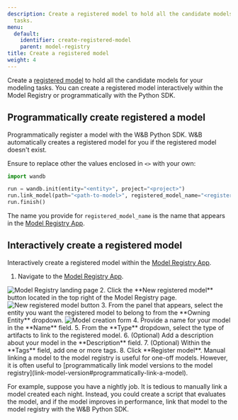 ```yaml
---
description: Create a registered model to hold all the candidate models for your modeling
  tasks.
menu:
  default:
    identifier: create-registered-model
    parent: model-registry
title: Create a registered model
weight: 4
---
```



Create a [registered model](./model-management-concepts.md#registered-model) to hold all the candidate models for your modeling tasks. You can create a registered model interactively within the Model Registry or programmatically with the Python SDK.

## Programmatically create registered a model
Programmatically register a model with the W&B Python SDK. W&B automatically creates a registered model for you if the registered model doesn't exist.

Ensure to replace other the values enclosed in `<>` with your own:

```python
import wandb

run = wandb.init(entity="<entity>", project="<project>")
run.link_model(path="<path-to-model>", registered_model_name="<registered-model-name>")
run.finish()
```

The name you provide for `registered_model_name` is the name that appears in the [Model Registry App](https://wandb.ai/registry/model).

## Interactively create a registered model
Interactively create a registered model within the [Model Registry App](https://wandb.ai/registry/model).

1. Navigate to the [Model Registry App](https://wandb.ai/registry/model).
<Frame>
    <img src="/images/models/create_registered_model_1.png" alt="Model Registry landing page"  />
</Frame>
2. Click the **New registered model** button located in the top right of the Model Registry page.
<Frame>
    <img src="/images/models/create_registered_model_model_reg_app.png" alt="New registered model button"  />
</Frame>
3. From the panel that appears, select the entity you want the registered model to belong to from the **Owning Entity** dropdown.
<Frame>
    <img src="/images/models/create_registered_model_3.png" alt="Model creation form"  />
</Frame>
4. Provide a name for your model in the **Name** field. 
5. From the **Type** dropdown, select the type of artifacts to link to the registered model.
6. (Optional) Add a description about your model in the **Description** field. 
7. (Optional) Within the **Tags** field, add one or more tags. 
8. Click **Register model**.


<Note>
Manual linking a model to the model registry is useful for one-off models. However, it is often useful to [programmatically link model versions to the model registry](link-model-version#programmatically-link-a-model).

For example, suppose you have a nightly job. It is tedious to manually link a model created each night. Instead, you could create a script that evaluates the model, and if the model improves in performance, link that model to the model registry with the W&B Python SDK.
</Note>